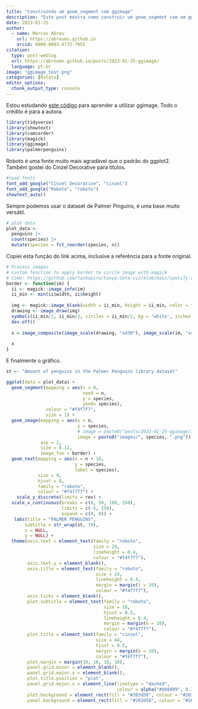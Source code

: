 ```yaml
---
title: "Construindo um geom_segment com ggimage"
description: "Este post mostra como construir um geom_segment com um ggimage. Também tem dica de como usar fontes e formatar o tema do gráfico"
date: 2023-01-25
author: 
  - name: Marcos Abreu
    url: https://abreums.github.io
    orcid: 0000-0003-4772-7955
citation:
  type: post-weblog
  url: https://abreums.github.io/posts/2023-01-25-ggimage/
  language: pt-br
image: "ggimage_test.png"
categories: [Rstats]
editor_options: 
  chunk_output_type: console
---
```


Estou estudando [este código](https://github.com/nrennie/tidytuesday/tree/main/2023/2023-01-24) para aprender a utilizar ggimage. Todo o crédito é para a autora.

```r
library(tidyverse)
library(showtext)
library(camcorder)
library(magick)
library(ggimage)
library(palmerpenguins)


```

Roboto é uma fonte muito mais agradável que o padrão do ggplot2. Também gostei do Cinzel Decorative para títulos.

```r
#load fonts
font_add_google("Cinzel Decorative", "cinzel")
font_add_google("Roboto", "roboto")
showtext_auto()
```

Sempre podemos usar o dataset de Palmer Pinguins, é uma base muito versátil.

```r
# plot data
plot_data <- 
  penguins |> 
  count(species) |> 
  mutate(species = fct_reorder(species, n))

```

Copiei esta função do link acima, inclusive a referência para a fonte original.

```r
# Process images
# custom function to apply border to circle image with magick
# Code: https://github.com/tashapiro/tanya-data-viz/blob/main/spotify-artists/scripts/generate-image-labels.R
border <- function(im) {
  ii <- magick::image_info(im)
  ii_min <- min(ii$width, ii$height)
  
  img <- magick::image_blank(width = ii_min, height = ii_min, color = "none")
  drawing <- image_draw(img)
  symbols(ii_min/2, ii_min/2, circles = ii_min/2, bg = 'white', inches = FALSE, add = TRUE)
  dev.off()
  
  x = image_composite(image_scale(drawing, "x430"), image_scale(im, "x400"), offset = "+15+15")
  
  x
}
```

E finalmente o gráfico.

```r
st <- "Amount of penguins in the Palmer Penguins library dataset"

ggplot(data = plot_data) +
  geom_segment(mapping = aes(x = 0, 
                             xend = n,
                             y = species,
                             yend= species),
               colour = "#f4f7f7",
               size = 1) +
  geom_image(mapping = aes(x = n,
                           y = species,
                           # image = paste0("posts/2023-01-25-ggimage/images/", species, ".png")),
                           image = paste0("images/", species, ".png")),
             asp = 2,
             size = 0.12,
             image_fun = border) +
  geom_text(mapping = aes(x = n + 16, 
                          y = species,
                          label = species),
            size = 9,
            hjust = 0,
            family = "roboto",
            colour = "#f4f7f7") +
    scale_y_discrete(limits = rev) +
  scale_x_continuous(breaks = c(0, 50, 100, 150),
                     limits = c(-5, 250),
                     expand = c(0, 0)) +
   labs(title = "PALMER PENGUINS",
       subtitle = str_wrap(st, 70),
       x = NULL,
       y = NULL) +
  theme(axis.text = element_text(family = "roboto",
                                 size = 24,
                                 lineheight = 0.4,
                                 colour = "#f4f7f7"),
        axis.text.y = element_blank(),
        axis.title = element_text(family = "roboto",
                                  size = 24,
                                  lineheight = 0.4,
                                  margin = margin(t = 10),
                                  colour = "#f4f7f7"),
        axis.ticks = element_blank(),
        plot.subtitle = element_text(family = "roboto",
                                     size = 18,
                                     hjust = 0.5,
                                     lineheight = 0.4,
                                     margin = margin(b = 10),
                                     colour = "#f4f7f7"),
        plot.title = element_text(family = "cinzel",
                                  size = 44,
                                  hjust = 0.5,
                                  margin = margin(b = 10),
                                  colour = "#f4f7f7"),
        plot.margin = margin(10, 10, 10, 10),
        panel.grid.minor = element_blank(),
        panel.grid.major.y = element_blank(),
        plot.title.position = "plot",
        panel.grid.major.x = element_line(linetype = "dashed",
                                          colour = alpha("#bb8899", 0.3)),
        plot.background = element_rect(fill = "#203d58", colour = "#203d58"),
        panel.background = element_rect(fill = "#203d58", colour = "#203d58"))

```
